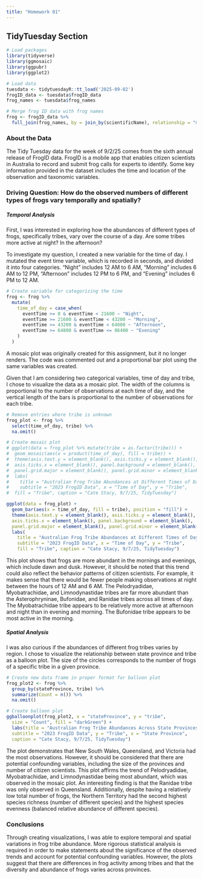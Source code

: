 ```yaml
---
title: "Homework 01"
---
```



## TidyTuesday Section

```r
# Load packages
library(tidyverse)
library(ggmosaic)
library(ggpubr)
library(ggplot2)
```

```r
# Load data
tuesdata <- tidytuesdayR::tt_load('2025-09-02')
frogID_data <- tuesdata$frogID_data
frog_names <- tuesdata$frog_names
```

```r
# Merge frog ID data with frog names
frog <- frogID_data %>%
  full_join(frog_names, by = join_by(scientificName), relationship = "many-to-many")
```

### About the Data

The Tidy Tuesday data for the week of 9/2/25 comes from the sixth annual release of FrogID data. FrogID is a mobile app that enables citizen scientists in Australia to record and submit frog calls for experts to identify. Some key information provided in the dataset includes the time and location of the observation and taxonomic variables.

### Driving Question: How do the observed numbers of different types of frogs vary temporally and spatially?

##### Temporal Analysis

First, I was interested in exploring how the abundances of different types of frogs, specifically tribes, vary over the course of a day. Are some tribes more active at night? In the afternoon?

To investigate my question, I created a new variable for the time of day. I mutated the event time variable, which is recorded in seconds, and divided it into four categories. "Night" includes 12 AM to 6 AM, "Morning" includes 6 AM to 12 PM, "Afternoon" includes 12 PM to 6 PM, and "Evening" includes 6 PM to 12 AM.

```r
# Create variable for categorizing the time 
frog <- frog %>%
  mutate(
    time_of_day = case_when(
      eventTime >= 0 & eventTime < 21600 ~ "Night",
      eventTime >= 21600 & eventTime < 43200 ~ "Morning",
      eventTime >= 43200 & eventTime < 64800 ~ "Afternoon",
      eventTime >= 64800 & eventTime <= 86400 ~ "Evening"
    )
  )
```

::: {.callout-important title="Important Note"}

A mosaic plot was originally created for this assignment, but it no longer renders. The code was commented out and a proportional bar plot using the same variables was created.

:::


Given that I am considering two categorical variables, time of day and tribe, I chose to visualize the data as a mosaic plot. The width of the columns is proportional to the number of observations at each time of day, and the vertical length of the bars is proportional to the number of observations for each tribe.

```r
# Remove entries where tribe is unknown
frog_plot <- frog %>%
  select(time_of_day, tribe) %>%
  na.omit() 

# Create mosaic plot
# ggplot(data = frog_plot %>% mutate(tribe = as.factor(tribe))) +
#  geom_mosaic(aes(x = product(time_of_day), fill = tribe)) +
#  theme(axis.text.y = element_blank(), axis.ticks.y = element_blank(),
#  axis.ticks.x = element_blank(), panel.background = element_blank(),
#  panel.grid.major = element_blank(), panel.grid.minor = element_blank()) + 
#  labs(
#    title = "Australian Frog Tribe Abundances at Different Times of Day",
#    subtitle = "2023 FrogID Data", x = "Time of Day", y = "Tribe",
#  fill = "Tribe", caption = "Cate Stacy, 9/7/25, TidyTuesday")

ggplot(data = frog_plot) +
  geom_bar(aes(x = time_of_day, fill = tribe), position = "fill") +
  theme(axis.text.y = element_blank(), axis.ticks.y = element_blank(),
  axis.ticks.x = element_blank(), panel.background = element_blank(),
  panel.grid.major = element_blank(), panel.grid.minor = element_blank()) + 
  labs(
    title = "Australian Frog Tribe Abundances at Different Times of Day",
    subtitle = "2023 FrogID Data", x = "Time of Day", y = "Tribe",
    fill = "Tribe", caption = "Cate Stacy, 9/7/25, TidyTuesday")
```

This plot shows that frogs are more abundant in the mornings and evenings, which include dawn and dusk. However, it should be noted that this trend could also reflect the behavior patterns of citizen scientists. For example, it makes sense that there would be fewer people making observations at night between the hours of 12 AM and 6 AM. The Pelodryadidae, Myobatrachidae, and Limnodynastidae tribes are far more abundant than the Asterophryninae, Bufonidae, and Ranidae tribes across all times of day. The Myobatrachidae tribe appears to be relatively more active at afternoon and night than in evening and morning. The Bufonidae tribe appears to be most active in the morning.

##### Spatial Analysis

I was also curious if the abundances of different frog tribes varies by region. I chose to visualize the relationship between state province and tribe as a balloon plot. The size of the circles corresponds to the number of frogs of a specific tribe in a given province.

```r
# Create new data frame in proper format for balloon plot
frog_plot2 <- frog %>%
  group_by(stateProvince, tribe) %>%
  summarize(Count = n()) %>%
  na.omit() 

# Create balloon plot
ggballoonplot(frog_plot2, x = "stateProvince", y = "tribe",
  size = "Count", fill = "darkGreen") + 
  labs(title = "Australian Frog Tribe Abundances Across State Provinces",
  subtitle = "2023 FrogID Data", y = "Tribe", x = "State Province",
  caption = "Cate Stacy, 9/7/25, TidyTuesday")
```

The plot demonstrates that New South Wales, Queensland, and Victoria had the most observations. However, it should be considered that there are potential confounding variables, including the size of the provinces and number of citizen scientists. This plot affirms the trend of Pelodryadidae, Myobatrachidae, and Limnodynastidae being most abundant, which was observed in the mosaic plot. An interesting finding is that the Ranidae tribe was only observed in Queensland. Additionally, despite having a relatively low total number of frogs, the Northern Territory had the second highest species richness (number of different species) and the highest species evenness (balanced relative abundance of different species).

### Conclusions
Through creating visualizations, I was able to explore temporal and spatial variations in frog tribe abundance. More rigorous statistical analysis is required in order to make statements about the significance of the observed trends and account for potential confounding variables. However, the plots suggest that there are differences in frog activity among tribes and that the diversity and abundance of frogs varies across provinces.

